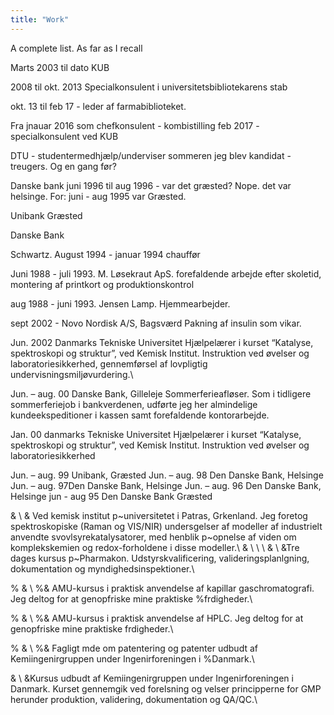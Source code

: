 ```yaml
---
title: "Work"
---
```


A complete list. As far as I recall

Marts 2003 til dato KUB

2008 til okt. 2013 Specialkonsulent i universitetsbibliotekarens stab

okt. 13 til feb 17 - leder af farmabiblioteket.

Fra jnauar 2016 som chefkonsulent - kombistilling feb 2017 - specialkonsulent ved KUB

DTU - studentermedhjælp/underviser sommeren jeg blev kandidat - treugers. Og en gang før?

Danske bank juni 1996 til aug 1996 - var det græsted? Nope. det var helsinge. For: juni - aug 1995 var Græsted.

Unibank Græsted

Danske Bank

Schwartz. August 1994 - januar 1994 chauffør

Juni 1988 - juli 1993. M. Løsekraut ApS. forefaldende arbejde efter skoletid, montering af printkort og produktionskontrol

aug 1988 - juni 1993. Jensen Lamp. Hjemmearbejder.


sept 2002 - Novo Nordisk A/S, Bagsværd Pakning af insulin som vikar.

Jun. 2002 Danmarks Tekniske Universitet Hjælpelærer i kurset "Katalyse, spektroskopi og struktur", ved Kemisk Institut. Instruktion ved øvelser og laboratoriesikkerhed, gennemførsel af lovpligtig undervisningsmiljøvurdering.\\

Jun. -- aug. 00 Danske Bank, Gilleleje Sommerferieafløser. Som i tidligere
sommerferiejob i bankverdenen, udførte jeg her almindelige kundeekspeditioner i kassen samt forefaldende
kontorarbejde.

Jan. 00 danmarks Tekniske Universitet Hjælpelærer i kurset "Katalyse, spektroskopi og struktur", ved Kemisk Institut. Instruktion ved øvelser og laboratoriesikkerhed

Jun. -- aug. 99 Unibank, Græsted
Jun. -- aug. 98 Den Danske Bank, Helsinge
Jun. -- aug. 97Den Danske Bank, Helsinge
Jun. -- aug. 96 Den Danske Bank, Helsinge
jun - aug 95 Den Danske Bank Græsted

\textbf{Sep. 00 -- dec. 00} & \textbf{Studieophold i Gr\ae kenland}\\
&	Ved kemisk
	institut p\aa~universitetet i Patras, Gr\ae kenland. Jeg foretog spektroskopiske
	(Raman og VIS/NIR) unders\o gelser af modeller af industrielt anvendte
	svovlsyrekatalysatorer, med henblik p\aa~opn\aa else af viden om
	komplekskemien og redox-forholdene i disse modeller.\\
\textbf{Aug. 90 -- jun. 93} & \textbf{Matematisk studentereksamen fra Helsinge Amts Gymnasium}\\
\\
\multicolumn{2}{l}{\large \textbf{Kurser}}\\
\textbf{Mar. 05} & \textbf{Kvalificering og validering af produktionsudstyr}\\
&Tre dages kursus p\aa~Pharmakon. Udstyrskvalificering, valideringsplanl\ae gning, dokumentation og myndighedsinspektioner.\\

%\textbf{Feb. -- mar. 05} & \textbf{Gaschromatografi}\\
%& AMU-kursus i praktisk anvendelse af kapillar gaschromatografi. Jeg deltog for at genopfriske mine praktiske
%f\ae rdigheder.\\

%\textbf{Jan. -- feb. 05} & \textbf{HPLC operat\o r}\\
%& AMU-kursus i praktisk anvendelse af HPLC. Jeg deltog for at genopfriske mine praktiske f\ae rdigheder.\\

%\textbf{Nov. 03} & \textbf{Patentdag for kemikere}\\
%& Fagligt m\o de om patentering og patenter udbudt af Kemiingeni\o rgruppen under Ingeni\o rforeningen i %Danmark.\\

\textbf{Jun. 03} & \textbf{GMP grundkursus}\\
&Kursus udbudt af Kemiingeni\o rgruppen under Ingeni\o rforeningen i Danmark. Kurset 
gennemgik ved forel\ae sning og \o velser principperne for GMP herunder produktion,
validering, dokumentation og QA/QC.\\
